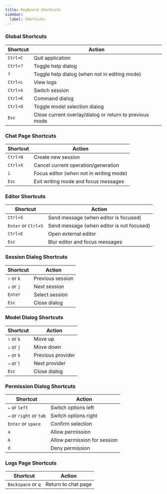 ```yaml
---
title: Keyboard shortcuts
sidebar:
  label: Shortcuts
---
```


### Global Shortcuts

| Shortcut | Action                                                  |
| -------- | ------------------------------------------------------- |
| `Ctrl+C` | Quit application                                        |
| `Ctrl+?` | Toggle help dialog                                      |
| `?`      | Toggle help dialog (when not in editing mode)           |
| `Ctrl+L` | View logs                                               |
| `Ctrl+A` | Switch session                                          |
| `Ctrl+K` | Command dialog                                          |
| `Ctrl+O` | Toggle model selection dialog                           |
| `Esc`    | Close current overlay/dialog or return to previous mode |

### Chat Page Shortcuts

| Shortcut | Action                                  |
| -------- | --------------------------------------- |
| `Ctrl+N` | Create new session                      |
| `Ctrl+X` | Cancel current operation/generation     |
| `i`      | Focus editor (when not in writing mode) |
| `Esc`    | Exit writing mode and focus messages    |

### Editor Shortcuts

| Shortcut            | Action                                    |
| ------------------- | ----------------------------------------- |
| `Ctrl+S`            | Send message (when editor is focused)     |
| `Enter` or `Ctrl+S` | Send message (when editor is not focused) |
| `Ctrl+E`            | Open external editor                      |
| `Esc`               | Blur editor and focus messages            |

### Session Dialog Shortcuts

| Shortcut   | Action           |
| ---------- | ---------------- |
| `↑` or `k` | Previous session |
| `↓` or `j` | Next session     |
| `Enter`    | Select session   |
| `Esc`      | Close dialog     |

### Model Dialog Shortcuts

| Shortcut   | Action            |
| ---------- | ----------------- |
| `↑` or `k` | Move up           |
| `↓` or `j` | Move down         |
| `←` or `h` | Previous provider |
| `→` or `l` | Next provider     |
| `Esc`      | Close dialog      |

### Permission Dialog Shortcuts

| Shortcut                | Action                       |
| ----------------------- | ---------------------------- |
| `←` or `left`           | Switch options left          |
| `→` or `right` or `tab` | Switch options right         |
| `Enter` or `space`      | Confirm selection            |
| `a`                     | Allow permission             |
| `A`                     | Allow permission for session |
| `d`                     | Deny permission              |

### Logs Page Shortcuts

| Shortcut           | Action              |
| ------------------ | ------------------- |
| `Backspace` or `q` | Return to chat page |
